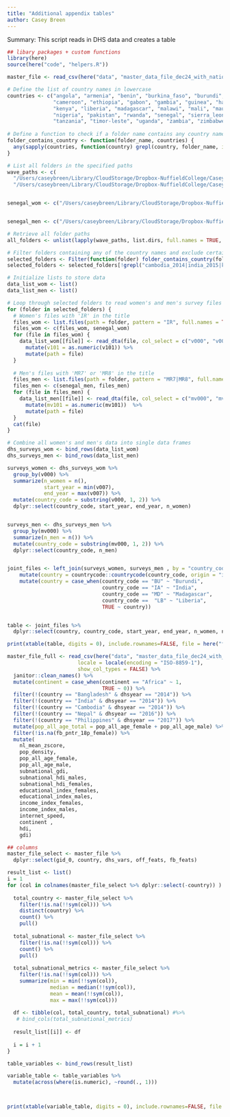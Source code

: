 ```yaml
---
title: "Additional appendix tables"
author: Casey Breen
---
```


Summary: This script reads in DHS data and creates a table

```r
## libary packages + custom functions 
library(here)
source(here("code", "helpers.R"))
```


```r
master_file <- read_csv(here("data", "master_data_file_dec24_with_national.csv")) 
```

```r
# Define the list of country names in lowercase
countries <- c("angola", "armenia", "benin", "burkina_faso", "burundi", "cambodia", 
               "cameroon", "ethiopia", "gabon", "gambia", "guinea", "haiti", "india", 
               "kenya", "liberia", "madagascar", "malawi", "mali", "mauritania", "nepal", 
               "nigeria", "pakistan", "rwanda", "senegal", "sierra_leone", "south_africa", 
               "tanzania", "timor-leste", "uganda", "zambia", "zimbabwe")
 
# Define a function to check if a folder name contains any country names
folder_contains_country <- function(folder_name, countries) {
  any(sapply(countries, function(country) grepl(country, folder_name, ignore.case = TRUE)))
}

# List all folders in the specified paths
wave_paths <- c(
  "/Users/caseybreen/Library/CloudStorage/Dropbox-NuffieldCollege/Casey Breen/dgg_research/national/data_refresh/dhs/wave7/",
  "/Users/caseybreen/Library/CloudStorage/Dropbox-NuffieldCollege/Casey Breen/dgg_research/national/data_refresh/dhs/wave8/")


senegal_wom <- c("/Users/caseybreen/Library/CloudStorage/Dropbox-NuffieldCollege/Casey Breen/dgg_research/subnational/data_processing/dhs_survey_gps/Senegal/SN_2019_CONTINUOUSDHS_09192023_1943_198343/SNIR8BDT/SNIR8BFL.DTA") 


senegal_men <- c("/Users/caseybreen/Library/CloudStorage/Dropbox-NuffieldCollege/Casey Breen/dgg_research/subnational/data_processing/dhs_survey_gps/Senegal/SN_2019_CONTINUOUSDHS_09192023_1943_198343/SNMR8BDT/SNMR8BFL.DTA")

# Retrieve all folder paths
all_folders <- unlist(lapply(wave_paths, list.dirs, full.names = TRUE, recursive = FALSE))

# Filter folders containing any of the country names and exclude certain folders
selected_folders <- Filter(function(folder) folder_contains_country(folder, countries), all_folders)
selected_folders <- selected_folders[!grepl("cambodia_2014|india_2015|kenya_2014|rwanda_2014|rwanda_2014|nepal_2016|tanzania_2022", selected_folders, ignore.case = TRUE)]

# Initialize lists to store data
data_list_wom <- list()
data_list_men <- list()

# Loop through selected folders to read women's and men's survey files
for (folder in selected_folders) {
  # Women's files with 'IR' in the title
  files_wom <- list.files(path = folder, pattern = "IR", full.names = TRUE)
  files_wom <- c(files_wom, senegal_wom)
  for (file in files_wom) {
    data_list_wom[[file]] <- read_dta(file, col_select = c("v000", "v001", "v007", "v101", "v005", "v017", "v169a", "v171a")) %>% 
      mutate(v101 = as.numeric(v101)) %>% 
      mutate(path = file)
  }
  
  # Men's files with 'MR7' or 'MR8' in the title
  files_men <- list.files(path = folder, pattern = "MR7|MR8", full.names = TRUE)
  files_men <- c(senegal_men, files_men)
  for (file in files_men) {
    data_list_men[[file]] <- read_dta(file, col_select = c("mv000", "mv001", "mv007", "mv101", "mv005", "mv169a", "mv171a")) %>% 
      mutate(mv101 = as.numeric(mv101))  %>% 
      mutate(path = file)
  }
  cat(file) 
}

# Combine all women's and men's data into single data frames
dhs_surveys_wom <- bind_rows(data_list_wom)
dhs_surveys_men <- bind_rows(data_list_men)

```

```r
surveys_women <- dhs_surveys_wom %>% 
  group_by(v000) %>% 
  summarize(n_women = n(),
            start_year = min(v007),
            end_year = max(v007)) %>% 
  mutate(country_code = substring(v000, 1, 2)) %>% 
  dplyr::select(country_code, start_year, end_year, n_women)


surveys_men <- dhs_surveys_men %>% 
  group_by(mv000) %>% 
  summarize(n_men = n()) %>% 
  mutate(country_code = substring(mv000, 1, 2)) %>% 
  dplyr::select(country_code, n_men)


joint_files <- left_join(surveys_women, surveys_men , by = "country_code") %>% 
    mutate(country = countrycode::countrycode(country_code, origin = "iso2c", destination = "country.name")) %>%
    mutate(country = case_when(country_code == "BU" ~ "Burundi",
                               country_code == "IA" ~ "India",
                               country_code == "MD" ~ "Madagascar",
                               country_code ==  "LB" ~ "Liberia",
                               TRUE ~ country))


table <- joint_files %>% 
  dplyr::select(country, country_code, start_year, end_year, n_women, n_men)

print(xtable(table, digits = 0), include.rownames=FALSE, file = here("figures", "dhs_table.html"))
```


```r
master_file_full <- read_csv(here("data", "master_data_file_dec24_with_national.csv"), 
                       locale = locale(encoding = "ISO-8859-1"),
                       show_col_types = FALSE) %>%
  janitor::clean_names() %>% 
  mutate(continent = case_when(continent == "Africa" ~ 1,
                               TRUE ~ 0)) %>% 
  filter(!(country == "Bangladesh" & dhsyear == "2014")) %>% 
  filter(!(country == "India" & dhsyear == "2014")) %>% 
  filter(!(country == "Cambodia" & dhsyear == "2014")) %>%
  filter(!(country == "Nepal" & dhsyear == "2016")) %>%
  filter(!(country == "Philippines" & dhsyear == "2017")) %>%
  mutate(pop_all_age_total = pop_all_age_female + pop_all_age_male) %>%
  filter(!is.na(fb_pntr_18p_female)) %>% 
  mutate(
    nl_mean_zscore,
    pop_density,
    pop_all_age_female,
    pop_all_age_male,
    subnational_gdi,
    subnational_hdi_males,
    subnational_hdi_females,
    educational_index_females,
    educational_index_males,
    income_index_females,
    income_index_males,
    internet_speed,
    continent ,
    hdi,
    gdi)
```


```r
## columns 
master_file_select <- master_file %>% 
  dplyr::select(gid_0, country, dhs_vars, off_feats, fb_feats)

result_list <- list()
i = 1
for (col in colnames(master_file_select %>% dplyr::select(-country)) ) {
  
  total_country <- master_file_select %>% 
    filter(!is.na(!!sym(col))) %>% 
    distinct(country) %>% 
    count() %>% 
    pull()
  
  total_subnational <- master_file_select %>% 
    filter(!is.na(!!sym(col))) %>% 
    count() %>% 
    pull()
  
  total_subnational_metrics <- master_file_select %>% 
    filter(!is.na(!!sym(col))) %>% 
    summarize(min = min(!!sym(col)),
              median = median(!!sym(col)), 
              mean = mean(!!sym(col)), 
              max = max(!!sym(col)))
  
  df <- tibble(col, total_country, total_subnational) #%>% 
   # bind_cols(total_subnational_metrics)
  
  result_list[[i]] <- df 
  
  i = i + 1
}

table_variables <- bind_rows(result_list) 

variable_table <- table_variables %>% 
  mutate(across(where(is.numeric), ~round(., 1)))



print(xtable(variable_table, digits = 0), include.rownames=FALSE, file = here("figures", "variable_table.tex"))
```








